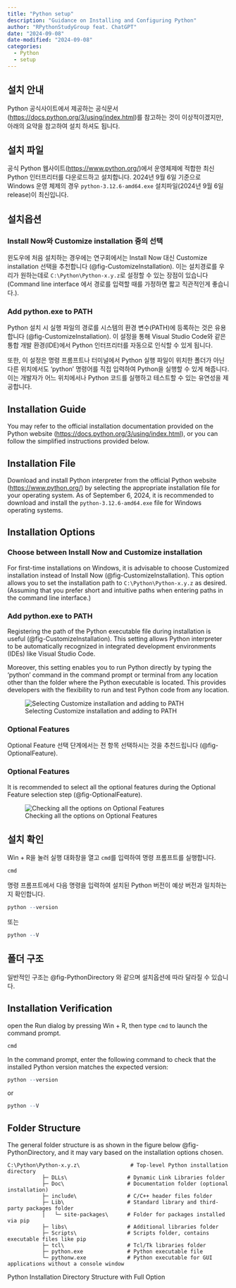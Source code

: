 ```yaml
---
title: "Python setup"
description: "Guidance on Installing and Configuring Python"
author: "RPythonStudyGroup feat. ChatGPT"
date: "2024-09-08"
date-modified: "2024-09-08"
categories:
  - Python
  - setup
---
```


::: {.content-visible when-profile="ko"}
## 설치 안내

Python 공식사이트에서 제공하는 공식문서(<https://docs.python.org/3/using/index.html>)를 참고하는 것이 이상적이겠지만, 아래의 요약을 참고하여 설치 하셔도 됩니다.

## 설치 파일

공식 Python 웹사이트(<https://www.python.org/>)에서 운영체제에 적합한 최신 Python 인터프리터를 다운로드하고 설치합니다. 2024년 9월 6일 기준으로 Windows 운영 체제의 경우 `python-3.12.6-amd64.exe` 설치파일(2024년 9월 6일 release)이 최신입니다.

## 설치옵션

### Install Now와 Customize installation 중의 선택

윈도우에 처음 설치하는 경우에는 연구회에서는 Install Now 대신 Customize installation 선택을 추천합니다 (@fig-CustomizeInstallation). 이는 설치경로를 우리가 원하는데로 `C:\Python\Python-x.y.z`로 설정할 수 있는 장점이 있습니다(Command line interface 에서 경로를 입력할 때를 가정하면 짧고 직관적인게 좋습니다.).

### Add python.exe to PATH

Python 설치 시 실행 파일의 경로를 시스템의 환경 변수(PATH)에 등록하는 것은 유용합니다 (@fig-CustomizeInstallation). 이 설정을 통해 Visual Studio Code와 같은 통합 개발 환경(IDE)에서 Python 인터프리터를 자동으로 인식할 수 있게 됩니다.

또한, 이 설정은 명령 프롬프트나 터미널에서 Python 실행 파일이 위치한 폴더가 아닌 다른 위치에서도 'python' 명령어를 직접 입력하여 Python을 실행할 수 있게 해줍니다. 이는 개발자가 어느 위치에서나 Python 코드를 실행하고 테스트할 수 있는 유연성을 제공합니다.
:::

::: {.content-visible when-profile="en"}
## Installation Guide

You may refer to the official installation documentation provided on the Python website (<https://docs.python.org/3/using/index.html>), or you can follow the simplified instructions provided below.

## Installation File

Download and install Python interpreter from the official Python website (<https://www.python.org/>) by selecting the appropriate installation file for your operating system. As of September 6, 2024, it is recommended to download and install the `python-3.12.6-amd64.exe` file for Windows operating systems.

## Installation Options

### Choose between Install Now and Customize installation

For first-time installations on Windows, it is advisable to choose Customized installation instead of Install Now (@fig-CustomizeInstallation). This option allows you to set the installation path to `C:\Python\Python-x.y.z` as desired. (Assuming that you prefer short and intuitive paths when entering paths in the command line interface.)

### Add python.exe to PATH

Registering the path of the Python executable file during installation is useful (@fig-CustomizeInstallation). This setting allows Python interpreter to be automatically recognized in integrated development environments (IDEs) like Visual Studio Code.

Moreover, this setting enables you to run Python directly by typing the 'python' command in the command prompt or terminal from any location other than the folder where the Python executable is located. This provides developers with the flexibility to run and test Python code from any location.
:::

![Selecting Customize installation and adding to PATH](images/Python_installation_first.JPG){#fig-CustomizeInstallation}

::: {.content-visible when-profile="ko"}
### Optional Features

Optional Feature 선택 단계에서는 전 항목 선택하시는 것을 추천드립니다 (@fig-OptionalFeature).
:::

::: {.content-visible when-profile="en"}
### Optional Features

It is recommended to select all the optional features during the Optional Feature selection step (@fig-OptionalFeature).
:::

![Checking all the options on Optional Features](images/Python_installation_options.png){#fig-OptionalFeature}

:::: {.content-visible when-profile="ko"}
## 설치 확인

::: {.callout-note title="Python이 올바르게 설치되었는지 확인하려면," collapse="true" appearance="minimal"}
Win + R을 눌러 실행 대화창을 열고 `cmd`를 입력하여 명령 프롬프트를 실행합니다.

```r
cmd
```

명령 프롬프트에서 다음 명령을 입력하여 설치된 Python 버전이 예상 버전과 일치하는지 확인합니다.

```r
python --version
```

또는

```r
python --V
```
:::

## 폴더 구조

일반적인 구조는 @fig-PythonDirectory 와 같으며 설치옵션에 따라 달라질 수 있습니다.
::::

:::: {.content-visible when-profile="en"}
## Installation Verification

::: {.callout-note title="To verify that Python has been installed correctly," collapse="true" appearance="minimal"}
open the Run dialog by pressing Win + R, then type `cmd` to launch the command prompt.

```r
cmd
```

In the command prompt, enter the following command to check that the installed Python version matches the expected version:

```r
python --version
```

or

```r
python --V
```
:::

## Folder Structure

The general folder structure is as shown in the figure below @fig-PythonDirectory, and it may vary based on the installation options chosen.
::::

::: {#fig-PythonDirectory}
```         
C:\Python\Python-x.y.z\                # Top-level Python installation directory
           ├─ DLLs\                   # Dynamic Link Libraries folder
           ├─ Doc\                    # Documentation folder (optional installation)
           ├─ include\                # C/C++ header files folder
           ├─ Lib\                    # Standard library and third-party packages folder
           │   └─ site-packages\      # Folder for packages installed via pip
           ├─ libs\                   # Additional libraries folder
           ├─ Scripts\                # Scripts folder, contains executable files like pip
           ├─ tcl\                    # Tcl/Tk libraries folder
           ├─ python.exe              # Python executable file
           └─ pythonw.exe             # Python executable for GUI applications without a console window
```

Python Installation Directory Structure with Full Option
:::
